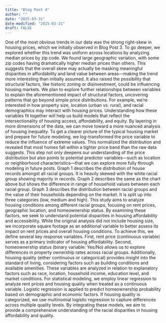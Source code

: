 ```yaml
---
title: "Blog Post 4"
author: ""
date: "2025-03-31"
date-modified: "2025-03-31"
draft: FALSE
---
```

One of the most obvious trends in our data was the strong right-skew in housing prices, which we initially observed in Blog Post 3. To go deeper, we explored whether this trend was uniform across locations by analyzing median prices by zip code. We found large geographic variation, with some zip codes having dramatically higher median prices than others. This suggests that the overall skew may actually be masking meaningful disparities in affordability and land value between areas—making the trend more interesting than initially assumed. It also raised the possibility that structural factors, like historic zoning or disinvestment, could be influencing housing markets.
We plan to explore further relationships between variables to explain the aforementioned impact of structural factors, uncovering patterns that go beyond simple price distributions. For example, we’re interested in how property size, location (urban vs. rural), and racial demographics may interact with housing prices. Understanding how these variables fit together will help us build models that reflect the intersectionality of housing access, affordability, and equity. By layering in more dimensions of the data, we can move toward a more nuanced analysis of housing inequality.
To get a clearer picture of the typical housing market and prepare for future modeling, we log-transformed the price variable to reduce the influence of extreme values. This normalized the distribution and revealed that most homes fall within a tighter price band than the raw data suggests. This step not only deepens our understanding of the price distribution but also points to potential predictor variables—such as location or neighborhood characteristics—that we can explore more fully through modeling in future posts.
Graph 1 describes the distribution of house records amongst all racial groups. It is heavily skewed with the white racial group showing majority in records. 
Graph 2 describes the same as the chart above but shows the difference in range of household values between each racial group. Graph 3 describes the distribution between racial groups and the value of their households depending on the market. It is split up into three categories (low, medium and high). 
This study aims to analyze housing conditions among different racial groups, focusing on rent prices, geographic location, and homeownership status. By examining these factors, we seek to understand potential disparities in housing affordability and accessibility. While the original analysis did not include housing size, we incorporate square footage as an additional variable to better assess its impact on rent prices and overall housing conditions.
To achieve this, we define several key response variables. First, rent price (continuous variable) serves as a primary indicator of housing affordability. Second, homeownership status (binary variable: Yes/No) allows us to explore differences in property ownership rates across racial groups. Additionally, housing quality (either continuous or categorical) provides insight into the standard of living, considering factors such as building conditions and available amenities. These variables are analyzed in relation to explanatory factors such as race, location, household income, education level, and market conditions.
For statistical modeling, we employ linear regression to analyze rent prices and housing quality when treated as a continuous variable. Logistic regression is applied to predict homeownership probability based on demographic and economic factors. If housing quality is categorized, we use multinomial logistic regression to capture differences across multiple quality levels. By integrating these models, we aim to provide a comprehensive understanding of the racial disparities in housing affordability and quality.